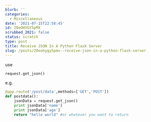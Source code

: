 ```yaml
---
blurb: ''
categories:
  - Miscellaneous
date: '2021-07-15T22:58:45'
id: 20eOHYGY5pMX
scrubbed_2021: false
status: scratch
type: post
title: Receive JSON In A Python Flask Server
slug: /posts/20eohygy5pmx--receive-json-in-a-python-flask-server
---
```


use

```python
request.get_json()
```

e.g.

```python
@app.route('/post/data',methods=['GET','POST'])
def postdata():
    jsonData = request.get_json()
    print jsonData['name']
    print jsonData['age']
    return "hello world" #or whatever you want to return
```
